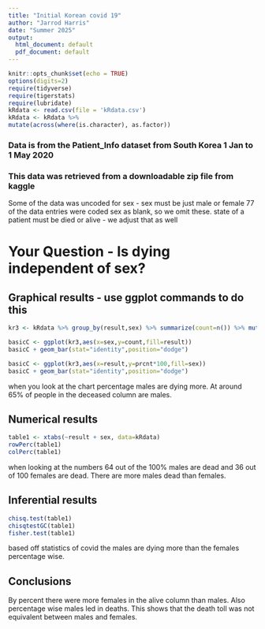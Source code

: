 ```yaml
---
title: "Initial Korean covid 19"
author: "Jarrod Harris"
date: "Summer 2025"
output:
  html_document: default
  pdf_document: default
---
```


```r
knitr::opts_chunk$set(echo = TRUE)
options(digits=2)
require(tidyverse)
require(tigerstats)
require(lubridate)
kRdata <- read.csv(file = 'kRdata.csv')
kRdata <- kRdata %>%
mutate(across(where(is.character), as.factor))

```
### Data is from the Patient_Info dataset from South Korea 1 Jan to 1 May 2020
### This data was retrieved from a downloadable zip file from kaggle

Some of the data was uncoded for sex - sex must be just male or female
77 of the data entries were coded sex  as blank, so we omit these.
state of a patient must be died or alive - we adjust that as well   
  
# Your Question - Is dying independent of sex?






## Graphical results - use ggplot commands to do this 

```r
kr3 <- kRdata %>% group_by(result,sex) %>% summarize(count=n()) %>% mutate(prcnt=count/sum(count))
```

```r
basicC <- ggplot(kr3,aes(x=sex,y=count,fill=result))
basicC + geom_bar(stat="identity",position="dodge")
```





```r
basicC <- ggplot(kr3,aes(x=result,y=prcnt*100,fill=sex))
basicC + geom_bar(stat="identity",position="dodge")
```

when you look at the  chart percentage males are dying more. At around 65% of people in the deceased column are males.
  
## Numerical results

```r
table1 <- xtabs(~result + sex, data=kRdata)
rowPerc(table1)
colPerc(table1)
```

when looking at the numbers 64 out of the 100% males are dead and 36 out of 100 females are dead. There are more males dead than females.



## Inferential results 

```r
chisq.test(table1)
chisqtestGC(table1)
fisher.test(table1)
```




based off statistics of covid the males are dying more than the females percentage wise.

## Conclusions
By percent there were more females in the alive column than males. Also percentage wise males led in deaths. This shows that the death toll was not equivalent between males and females.  

